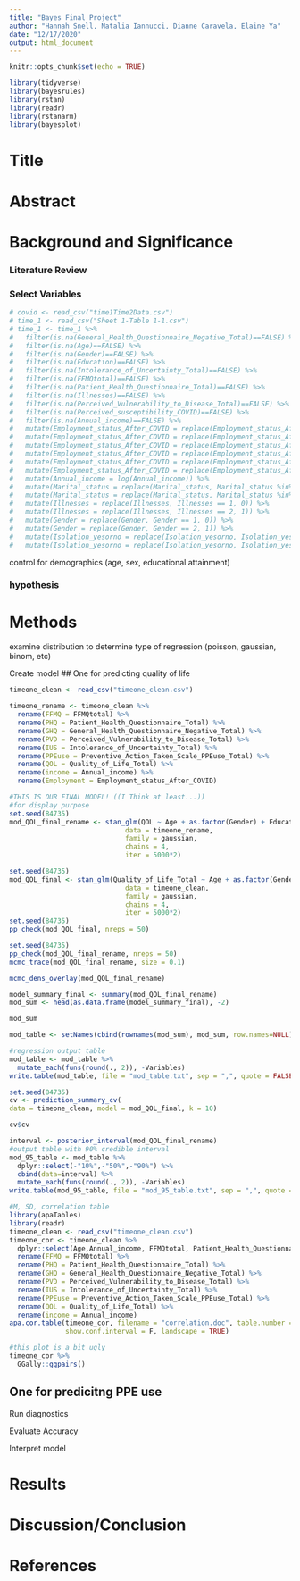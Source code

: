 ```yaml
---
title: "Bayes Final Project"
author: "Hannah Snell, Natalia Iannucci, Dianne Caravela, Elaine Ya"
date: "12/17/2020"
output: html_document
---
```


```r
knitr::opts_chunk$set(echo = TRUE)

library(tidyverse)
library(bayesrules)
library(rstan)
library(readr)
library(rstanarm)
library(bayesplot)
```

# Title


# Abstract 


# Background and Significance

### Literature Review

### Select Variables

```r
# covid <- read_csv("time1Time2Data.csv")
# time_1 <- read_csv("Sheet 1-Table 1-1.csv")
# time_1 <- time_1 %>%
#   filter(is.na(General_Health_Questionnaire_Negative_Total)==FALSE) %>%
#   filter(is.na(Age)==FALSE) %>%
#   filter(is.na(Gender)==FALSE) %>%
#   filter(is.na(Education)==FALSE) %>%
#   filter(is.na(Intolerance_of_Uncertainty_Total)==FALSE) %>%
#   filter(is.na(FFMQtotal)==FALSE) %>%
#   filter(is.na(Patient_Health_Questionnaire_Total)==FALSE) %>%
#   filter(is.na(Illnesses)==FALSE) %>%
#   filter(is.na(Perceived_Vulnerability_to_Disease_Total)==FALSE) %>%
#   filter(is.na(Perceived_susceptibility_COVID)==FALSE) %>%
#   filter(is.na(Annual_income)==FALSE) %>%
#   mutate(Employment_status_After_COVID = replace(Employment_status_After_COVID, Employment_status_After_COVID %in% c(4, 5, 6, 7), "unemployed")) %>%
#   mutate(Employment_status_After_COVID = replace(Employment_status_After_COVID, Employment_status_After_COVID %in% c(1,2), "parttime")) %>%
#   mutate(Employment_status_After_COVID = replace(Employment_status_After_COVID, Employment_status_After_COVID == 3, "fulltime")) %>%
#   mutate(Employment_status_After_COVID = replace(Employment_status_After_COVID, Employment_status_After_COVID == "unemployed", 0)) %>%
#   mutate(Employment_status_After_COVID = replace(Employment_status_After_COVID, Employment_status_After_COVID == "parttime", 1)) %>%
#   mutate(Employment_status_After_COVID = replace(Employment_status_After_COVID, Employment_status_After_COVID == "fulltime", 2)) %>%
#   mutate(Annual_income = log(Annual_income)) %>%
#   mutate(Marital_status = replace(Marital_status, Marital_status %in% c(1, 5, 6), 0)) %>%
#   mutate(Marital_status = replace(Marital_status, Marital_status %in% c(2, 3, 4), 1)) %>%
#   mutate(Illnesses = replace(Illnesses, Illnesses == 1, 0)) %>%
#   mutate(Illnesses = replace(Illnesses, Illnesses == 2, 1)) %>%
#   mutate(Gender = replace(Gender, Gender == 1, 0)) %>%
#   mutate(Gender = replace(Gender, Gender == 2, 1)) %>%
#   mutate(Isolation_yesorno = replace(Isolation_yesorno, Isolation_yesorno == 1, 0)) %>%
#   mutate(Isolation_yesorno = replace(Isolation_yesorno, Isolation_yesorno == 2, 1))
```


control for demographics (age, sex, educational attainment)

### hypothesis

# Methods

examine distribution to determine type of regression (poisson, gaussian, binom, etc)

Create model
## One for predicting quality of life

```r
timeone_clean <- read_csv("timeone_clean.csv")

timeone_rename <- timeone_clean %>%
  rename(FFMQ = FFMQtotal) %>%
  rename(PHQ = Patient_Health_Questionnaire_Total) %>%
  rename(GHQ = General_Health_Questionnaire_Negative_Total) %>%
  rename(PVD = Perceived_Vulnerability_to_Disease_Total) %>%
  rename(IUS = Intolerance_of_Uncertainty_Total) %>%
  rename(PPEuse = Preventive_Action_Taken_Scale_PPEuse_Total) %>%
  rename(QOL = Quality_of_Life_Total) %>%
  rename(income = Annual_income) %>%
  rename(Employment = Employment_status_After_COVID)

#THIS IS OUR FINAL MODEL! ((I Think at least...))
#for display purpose 
set.seed(84735)
mod_QOL_final_rename <- stan_glm(QOL ~ Age + as.factor(Gender) + Education + as.factor(Marital_status) + income + as.factor(Employment) + Isolation_yesorno + FFMQ + as.factor(Illnesses),
                             data = timeone_rename,
                             family = gaussian,
                             chains = 4,
                             iter = 5000*2)

set.seed(84735)
mod_QOL_final <- stan_glm(Quality_of_Life_Total ~ Age + as.factor(Gender) + Education + as.factor(Marital_status) + Annual_income + as.factor(Employment_status_After_COVID) + Isolation_yesorno + FFMQtotal + as.factor(Illnesses),
                             data = timeone_clean,
                             family = gaussian,
                             chains = 4,
                             iter = 5000*2)
set.seed(84735)
pp_check(mod_QOL_final, nreps = 50)

set.seed(84735)
pp_check(mod_QOL_final_rename, nreps = 50)
mcmc_trace(mod_QOL_final_rename, size = 0.1)

mcmc_dens_overlay(mod_QOL_final_rename)
```

```r
model_summary_final <- summary(mod_QOL_final_rename)
mod_sum <- head(as.data.frame(model_summary_final), -2)

mod_sum

mod_table <- setNames(cbind(rownames(mod_sum), mod_sum, row.names=NULL), c("Variables", "mean", "mcse", "sd","10%", "50%", "90%", "n_eff","Rhat"))

#regression output table 
mod_table <- mod_table %>%
  mutate_each(funs(round(., 2)), -Variables) 
write.table(mod_table, file = "mod_table.txt", sep = ",", quote = FALSE, row.names = F)

set.seed(84735)
cv <- prediction_summary_cv(
data = timeone_clean, model = mod_QOL_final, k = 10)

cv$cv

interval <- posterior_interval(mod_QOL_final_rename)
#output table with 90% credible interval 
mod_95_table <- mod_table %>%
  dplyr::select(-"10%",-"50%",-"90%") %>%
  cbind(data=interval) %>%
  mutate_each(funs(round(., 2)), -Variables) 
write.table(mod_95_table, file = "mod_95_table.txt", sep = ",", quote = FALSE, row.names = F)
```

```r
#M, SD, correlation table 
library(apaTables)
library(readr)
timeone_clean <- read_csv("timeone_clean.csv")
timeone_cor <- timeone_clean %>%
  dplyr::select(Age,Annual_income, FFMQtotal, Patient_Health_Questionnaire_Total, General_Health_Questionnaire_Negative_Total, Perceived_Vulnerability_to_Disease_Total, Intolerance_of_Uncertainty_Total, Preventive_Action_Taken_Scale_PPEuse_Total, Quality_of_Life_Total) %>%
  rename(FFMQ = FFMQtotal) %>%
  rename(PHQ = Patient_Health_Questionnaire_Total) %>%
  rename(GHQ = General_Health_Questionnaire_Negative_Total) %>%
  rename(PVD = Perceived_Vulnerability_to_Disease_Total) %>%
  rename(IUS = Intolerance_of_Uncertainty_Total) %>%
  rename(PPEuse = Preventive_Action_Taken_Scale_PPEuse_Total) %>%
  rename(QOL = Quality_of_Life_Total) %>%
  rename(income = Annual_income)
apa.cor.table(timeone_cor, filename = "correlation.doc", table.number = 1,
              show.conf.interval = F, landscape = TRUE)

#this plot is a bit ugly
timeone_cor %>%
  GGally::ggpairs()
```

## One for predicitng PPE use

Run diagnostics 

Evaluate Accuracy 

Interpret model

# Results


# Discussion/Conclusion


# References 